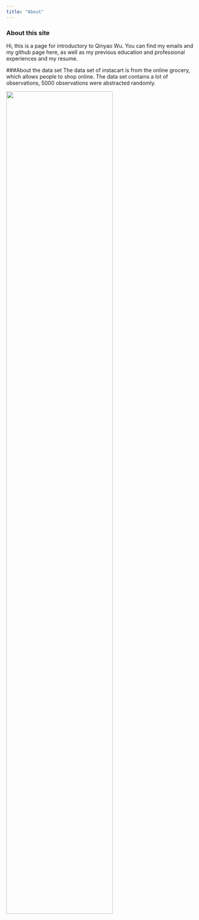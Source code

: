 ```yaml
---
title: "About"
---
```


### About this site

Hi, this is a page for introductory to Qinyao Wu. You can find my emails and my github page here, as well as my previous education and professional experiences and my resume. 


###About the data set
The data set of instacart is from the online grocery, which allows people to shop online. The data set contains a lot of observations, 5000 observations were abstracted randomly. 

<img src="image/instacart.png" style="width:75%">